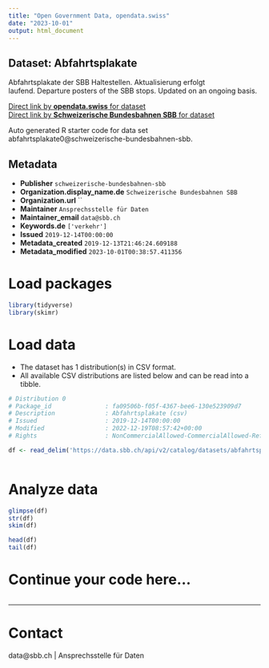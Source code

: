 ```yaml
---
title: "Open Government Data, opendata.swiss"
date: "2023-10-01"
output: html_document
---
```


## Dataset: Abfahrtsplakate

Abfahrtsplakate der SBB Haltestellen. Aktualisierung erfolgt laufend. Departure posters of the SBB stops. Updated on an ongoing basis. 

[Direct link by **opendata.swiss** for dataset](https://opendata.swiss/de/dataset/abfahrtsplakate2)<br>
[Direct link by **Schweizerische Bundesbahnen SBB** for dataset](https://data.sbb.ch/explore/dataset/abfahrtsplakate0/)

Auto generated R starter code for data set abfahrtsplakate0@schweizerische-bundesbahnen-sbb.

## Metadata

- **Publisher** `schweizerische-bundesbahnen-sbb`
- **Organization.display_name.de** `Schweizerische Bundesbahnen SBB`
- **Organization.url** ``
- **Maintainer** `Ansprechsstelle für Daten`
- **Maintainer_email** `data@sbb.ch`
- **Keywords.de** `['verkehr']`
- **Issued** `2019-12-14T00:00:00`
- **Metadata_created** `2019-12-13T21:46:24.609188`
- **Metadata_modified** `2023-10-01T00:38:57.411356`


# Load packages

```r

library(tidyverse)
library(skimr)

```

# Load data

-   The dataset has 1 distribution(s) in CSV format.
-   All available CSV distributions are listed below and can be read into a tibble.

```r

# Distribution 0
# Package_id               : fa09506b-f05f-4367-bee6-130e523909d7
# Description              : Abfahrtsplakate (csv)
# Issued                   : 2019-12-14T00:00:00
# Modified                 : 2022-12-19T08:57:42+00:00
# Rights                   : NonCommercialAllowed-CommercialAllowed-ReferenceRequired

df <- read_delim('https://data.sbb.ch/api/v2/catalog/datasets/abfahrtsplakate0/exports/csv')



```

# Analyze data

```r

glimpse(df)
str(df)
skim(df)

head(df)
tail(df)

```

# Continue your code here...

```r

```

------------------------------------------------------------------------

# Contact

data@sbb.ch | Ansprechsstelle für Daten
